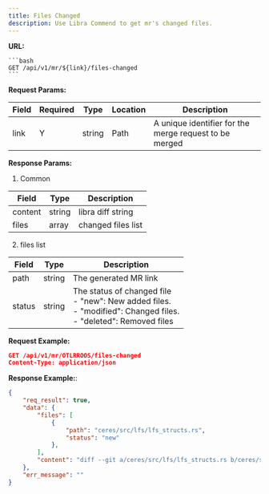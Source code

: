 ```yaml
---
title: Files Changed
description: Use Libra Commend to get mr's changed files.
---
```


**URL:**

    ```bash
    GET /api/v1/mr/${link}/files-changed
    ```

**Request Params:**

| **Field** | **Required** | **Type** | **Location** | **Description**                                        |
| --------- | ------------ | -------- | ------------ | ------------------------------------------------------ |
| link      | Y            | string   | Path         | A unique identifier for the merge request to be merged |


**Response Params:**
1. Common

| **Field** | **Type** | **Description**    |
| --------- | -------- | ------------------ |
| content   | string   | libra diff string  |
| files     | array    | changed files list |

2. files list

| **Field**       | **Type**         | **Description**                  |
| --------------- | ---------------- | -------------------------------- |
| path            | string           | The generated MR link            |
| status          | string           | The status of changed file  <br/> - "new": New added files. <br/> - "modified": Changed files.<br/> - "deleted": Removed files          |




**Request Example:**


```json
GET /api/v1/mr/OTLRROOS/files-changed
Content-Type: application/json
```

**Response Example:**:
```json
{
    "req_result": true,
    "data": {
        "files": [
            {
                "path": "ceres/src/lfs/lfs_structs.rs",
                "status": "new"
            },
        ],
        "content": "diff --git a/ceres/src/lfs/lfs_structs.rs b/ceres/src/lfs/lfs_structs.rs\nnew file mode 100644\nindex 0000000..4618dc34\n@@ -1,0 +1,205 @@\n+use serde::{Deserialize, Serialize};\n+use std::collections::HashMap;\n+use std::path::PathBuf;\n"
    },
    "err_message": ""
}
```

<Outlet path="architecture/api/mono/mergerequest" />
